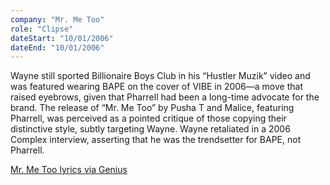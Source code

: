 ```yaml
---
company: "Mr. Me Too"
role: "Clipse"
dateStart: "10/01/2006"
dateEnd: "10/01/2006"
---
```



<YouTube id="https://www.youtube.com/watch?v=TdJjqApa3e0" />

Wayne still sported Billionaire Boys Club in his “Hustler Muzik” video and was featured wearing BAPE on the cover of VIBE in 2006—a move that raised eyebrows, given that Pharrell had been a long-time advocate for the brand. The release of “Mr. Me Too” by Pusha T and Malice, featuring Pharrell, was perceived as a pointed critique of those copying their distinctive style, subtly targeting Wayne. Wayne retaliated in a 2006 Complex interview, asserting that he was the trendsetter for BAPE, not Pharrell.

[Mr. Me Too lyrics via Genius](https://genius.com/Clipse-mr-me-too-lyrics)